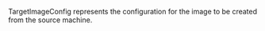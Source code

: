 <!-- Code generated from the comments of the TargetImageConfig struct in builder/triton/target_image_config.go; DO NOT EDIT MANUALLY -->

TargetImageConfig represents the configuration for the image to be created
from the source machine.

